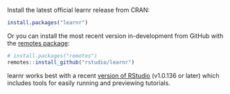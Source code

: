 Install the latest official learnr release from CRAN:

``` r
install.packages("learnr")
```

Or you can install the most recent version in-development from GitHub with the [remotes package](https://remotes.r-lib.org):

``` r
# install.packages("remotes")
remotes::install_github("rstudio/learnr")
```

learnr works best with a recent [version of RStudio](https://www.rstudio.com/products/rstudio/download/) (v1.0.136 or later) which includes tools for easily running and previewing tutorials.
